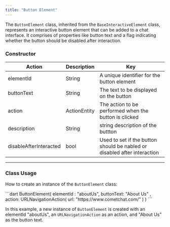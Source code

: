 ```yaml
---
title: "Button Element"
---
```


The `ButtonElement` class, inherited from the `BaseInteractiveElement` class, represents an interactive button element that can be added to a chat interface. It comprises of properties like button text and a flag indicating whether the button should be disabled after interaction.

### Constructor

| Action                 | Description  | Key                                                                      |
| ---------------------- | ------------ | ------------------------------------------------------------------------ |
| elementId              | String       | A unique identifier for the button element                               |
| buttonText             | String       | The text to be displayed on the button                                   |
| action                 | ActionEntity | The action to be performed when the button is clicked                    |
| description            | String       | string description of the buttton                                        |
| disableAfterInteracted | bool         | Used to set if the button should be nabled or disabled after interaction |

***

### Class Usage

How to create an instance of the `ButtonElement` class:

<Tabs>
<Tab title="Dart">
```dart
ButtonElement(
    elementId : "aboutUs",
    buttonText: "About Us" ,
    action: URLNavigationAction(
        url: "https://www.cometchat.com/"
    )
)
```

</Tab>

</Tabs>

In this example, a new instance of `ButtonElement` is created with an elementId "aboutUs", an `URLNavigationAction` as an action, and "About Us" as the button text.
